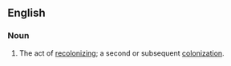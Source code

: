 ==English==

===Noun===
{{en-noun}}
# The act of [[recolonize|recolonizing]]; a second or subsequent [[colonization]].